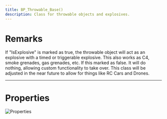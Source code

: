 ```yaml
---
title: BP_Throwable_Base()
description: Class for throwable objects and explosives.
---
```


# Remarks

If "IsExplosive" is marked as true, the throwable object will act as an explosive with a timed or triggerable explosive. This also works as C4, smoke grenades, gas grenades, etc. If this marked as false. It will do nothing, allowing custom functionality to take over. This class will be adjusted in the near future to allow for things like RC Cars and Drones.

---

# Properties

![Properties](/assets/09982d610ed3afcabd364707c213be67.png)